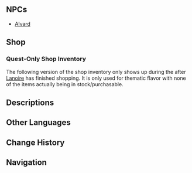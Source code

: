 {{Location Infobox
|image        = <gallery>
Rag and Bone Shop.png|In-game
Point of Interest Rag and Bone Shop Map Location.png|Map
</gallery>
|icon         = Icon Rag and Bone Shop.png
|type         = Point of Interest
|type2        = Shop
|region       = Fontaine
|area         = Liffey Region
|subarea      = Fortress of Meropide
|poi          = Administrative Area
|map_level    = Fortress of Meropide: Administrative Area
}}
{{Location Intro|description=<p>{{If Self|Rag and Bone Shop|The shop|Rag and Bone Shop}} is a Coupon shop run by Alvard located in the southeast part of the Administrative Area.</p>}}

==NPCs==
* [[Alvard]]
<!--
==Interactables==
===Interactable Name===
{{Dialogue Start}}
:''':''' {{tx}}
{{Dialogue End}}
-->
==Shop==
{{Vendor|Alvard}}

===Quest-Only Shop Inventory===
The following version of the shop inventory only shows up during the {{Quest|Game of the Rich}} after [[Lanoire]] has finished shopping. It is only used for thematic flavor with none of the items actually being in stock/purchasable.
{{Shop/Header|currency=Credit Coupons}}
{{Shop|Marvelous Bird Egg|2,000|Sold Out}}
{{Shop|Quality Wooden Board|5,000|Sold Out}}
{{Shop|Idol Poster|10,000|Sold Out}}
{{Shop|Cute Doll|30,000|Sold Out}}
{{Shop|The Boar Princess (VIII)|160|Sold Out}}
{{Shop|Delicious Tea Leaves|3|Sold Out}}
{{Shop|"Pure Water" (Case)|300|Sold Out}}
{{Shop|Casket of Tomes (Secondhand)|20|Sold Out}}
{{Shop|Beast Trap|20|Sold Out}}
{{Shop|Mora Candy|1|Sold Out}}
{{Shop|Trout Amandine|20|Sold Out}}
{{Shop|Fonta: Sweet Sakura|5|Sold Out}}
{{Shop|Fonta: Red Berry Blast|5|Sold Out}}
{{Shop|Barbeque Ribs|40|Sold Out}}
{{Shop|Coffee Bavarois|90|Sold Out}}
{{Shop|Haggis|140|Sold Out}}
{{Shop/Footer}}

==Descriptions==
{{Description|It's the most well-stocked non-official merchandise store in the [[Fortress of Meropide]]. As long as you've got [[Credit Coupons]], you'll be able to purchase all manner of items, whether it be Hydro Phantasm Taint-B-Gone or support items for use in the [[Pankration Ring]].|[[Map]] description}}
<!--
==Soundtracks==
{{Soundtracks by Category Table|{{subst:#titleparts:{{subst:PAGENAME}}}} Soundtracks|header={{subst:#titleparts:{{subst:PAGENAME}}}}}}
--><!--
==Lore==

==Gallery==
<gallery>

</gallery>

==Video Guides==
{{EVT
|video   = 
|caption = 
}}
-->
==Other Languages==
{{Other Languages
|en      = Rag and Bone Shop
|zhs     = 破烂骨头商店
|zhs_rm  = Pòlàn Gǔtou Shāngdiàn
|zht     = 破爛骨頭商店
|zht_rm  = Pòlàn Gǔtou Shāngdiàn
|zh_tl   = 
|ja      = ラグ＆ボーンショップ
|ja_rm   = Ragu ando Boon Shoppu
|ko      = 허름한 뼈다귀 상점
|ko_tl   = 
|es      = Cachivachería
|es_tl   = Junk Shop
|fr      = Chiffonnerie
|fr_tl   = Rag Shop
|ru      = Магазин «Тряпьё и кости»
|ru_tl   = "Rags and Bones" Shop
|th      = ร้าน Rag and Bone
|th_rm   = 
|th_tl   = 
|vi      = Tiệm Xương Mục
|vi_tl   = 
|de      = Knochenbrecherladen
|de_tl   = Bonebreaker Store
|id      = Rag and Bone Shop
|pt      = Loja Osso Duro de Roer
|pt_tl   = 
|tr      = Eskici
|tr_tl   = Vintage Shop
|it      = Di Tutto un Po'
|it_tl   = 
}}

==Change History==
{{Change History|4.1}}

==Navigation==
{{PoI Navbox|Fontaine}}